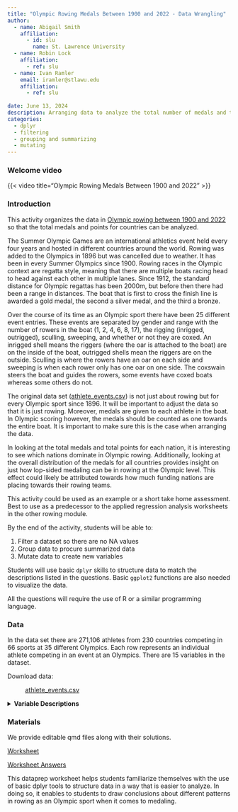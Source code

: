 ```yaml
---
title: "Olympic Rowing Medals Between 1900 and 2022 - Data Wrangling"
author:
  - name: Abigail Smith
    affiliation:
      - id: slu
        name: St. Lawrence University
  - name: Robin Lock
    affiliation:
      - ref: slu
  - name: Ivan Ramler
    email: iramler@stlawu.edu
    affiliation:
      - ref: slu
      
date: June 13, 2024
description: Arranging data to analyze the total number of medals and the weighted points for nations competing in rowing events in the Summer Olympic Games between 1900 and 2022.
categories:
  - dplyr
  - filtering
  - grouping and summarizing
  - mutating
---
```


### Welcome video

{{< video title="Olympic Rowing Medals Between 1900 and 2022" >}}

### Introduction

This activity organizes the data in [Olympic rowing between 1900 and 2022](https://www.kaggle.com/datasets/heesoo37/120-years-of-olympic-history-athletes-and-results?resource=download){target="_blank"} so that the total medals and points for countries can be analyzed.

The Summer Olympic Games are an international athletics event held every four years and hosted in different countries around the world. Rowing was added to the Olympics in 1896 but was cancelled due to weather. It has been in every Summer Olympics since 1900. Rowing races in the Olympic context are regatta style, meaning that there are multiple boats racing head to head against each other in multiple lanes. Since 1912, the standard distance for Olympic regattas has been 2000m, but before then there had been a range in distances. The boat that is first to cross the finish line is awarded a gold medal, the second a silver medal, and the third a bronze.

Over the course of its time as an Olympic sport there have been 25 different event entries. These events are separated by gender and range with the number of rowers in the boat (1, 2, 4, 6, 8, 17), the rigging (inrigged, outrigged), sculling, sweeping, and whether or not they are coxed. An inrigged shell means the riggers (where the oar is attached to the boat) are on the inside of the boat, outrigged shells mean the riggers are on the outside. Sculling is where the rowers have an oar on each side and sweeping is when each rower only has one oar on one side. The coxswain steers the boat and guides the rowers, some events have coxed boats whereas some others do not.

The original data set ([athlete_events.csv](athlete_events.csv){target="_blank"}) is not just about rowing but for every Olympic sport since 1896. It will be important to adjust the data so that it is just rowing. Moreover, medals are given to each athlete in the boat. In Olympic scoring however, the medals should be counted as one towards the entire boat. It is important to make sure this is the case when arranging the data.

In looking at the total medals and total points for each nation, it is interesting to see which nations dominate in Olympic rowing. Additionally, looking at the overall distribution of the medals for all countries provides insight on just how lop-sided medaling can be in rowing at the Olympic level. This effect could likely be attributed towards how much funding nations are placing towards their rowing teams.

::: {.callout-note collapse="true" title="Activity Length" appearance="minimal"}
This activity could be used as an example or a short take home assessment. Best to use as a predecessor to the applied regression analysis worksheets in the other rowing module.
:::

::: {.callout-note collapse="true" title="Learning Objectives" appearance="minimal"}
By the end of the activity, students will be able to:

1.  Filter a dataset so there are no NA values
2.  Group data to procure summarized data
3.  Mutate data to create new variables
:::

::: {.callout-note collapse="true" title="Methods" appearance="minimal"}
Students will use basic `dplyr` skills to structure data to match the descriptions listed in the questions. Basic `ggplot2` functions are also needed to visualize the data.
:::

::: {.callout-note collapse="true" title="Technology Requirements" appearance="minimal"}
All the questions will require the use of R or a similar programming language.
:::

### Data

In the data set there are 271,106 athletes from 230 countries competing in 66 sports at 35 different Olympics. Each row represents an individual athlete competing in an event at an Olympics. There are 15 variables in the dataset.

Download data:

:   [athlete_events.csv](athlete_events.csv){target="_blank"}

<details>

<summary><b>Variable Descriptions</b></summary>

| Variable | Description                                                                                     |
|----------|-------------------------------------------------------------------------------------------------|
| `ID`     | The ID number assigned to the athlete.                                                          |
| `Name`   | The name of the athlete in `first name last name` order.                                        |
| `Sex`    | The sex of the athlete.                                                                         |
| `Age`    | The age of the athlete at the time of competing.                                                |
| `Height` | The height of the athlete at the time of competing. Measured in cm.                             |
| `Weight` | The weight of the athlete at the time of competing. Measured in kg.                             |
| `Team`   | The team the athlete is a member of. In some cases this is different than the`NOC`.             |
| `NOC`    | The nation the athlete is representing, usually the best variable to choose to analyze nations. |
| `Games`  | The Olympic Games the case is from. e.g. "1992 Summer Olympics".                                |
| `Year`   | The year the athlete was competing.                                                             |
| `Season` | The season the athlete was competing, "Summer" or "Winter".                                     |
| `City`   | The city the Olympics were hosted in the case.                                                  |
| `Sport`  | The sport the athlete competed in.                                                              |
| `Event`  | The event the athlete competed in.                                                              |
| `Medal`  | If the athlete medaled, which medal they won.                                                   |

**Data Source**

Kaggle: [120 years of Olympic history: athletes and results](https://www.kaggle.com/datasets/heesoo37/120-years-of-olympic-history-athletes-and-results?resource=download){target="_blank"}

</details>

### Materials

We provide editable qmd files along with their solutions.

[Worksheet](rowing_dataprep_worksheet.qmd)

[Worksheet Answers](rowing_dataprep_worksheet_ANSWERS.qmd)

::: {.callout-note collapse="true" title="Conclusion" appearance="minimal"}
This dataprep worksheet helps students familiarize themselves with the use of basic dplyr tools to structure data in a way that is easier to analyze. In doing so, it enables to students to draw conclusions about different patterns in rowing as an Olympic sport when it comes to medaling.
:::
